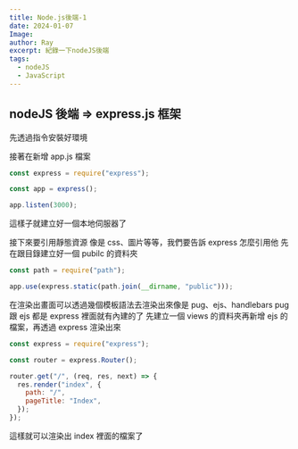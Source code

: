 ```yaml
---
title: Node.js後端-1
date: 2024-01-07
Image:
author: Ray
excerpt: 紀錄一下nodeJS後端
tags:
  - nodeJS
  - JavaScript
---
```


## nodeJS 後端 => express.js 框架

先透過指令安裝好環境

<Snippet text="npm install express --save" />

接著在新增 app.js 檔案

```javascript:index.js
const express = require("express");

const app = express();

app.listen(3000);
```

這樣子就建立好一個本地伺服器了

接下來要引用靜態資源 像是 css、圖片等等，我們要告訴 express 怎麼引用他
先在跟目錄建立好一個 pubilc 的資料夾

```javascript:index.js
const path = require("path");

app.use(express.static(path.join(__dirname, "public")));
```

在渲染出畫面可以透過幾個模板語法去渲染出來像是 pug、ejs、handlebars
pug 跟 ejs 都是 express 裡面就有內建的了
先建立一個 views 的資料夾再新增 ejs 的檔案，再透過 express 渲染出來

```javascript:index.js
const express = require("express");

const router = express.Router();

router.get("/", (req, res, next) => {
  res.render("index", {
    path: "/",
    pageTitle: "Index",
  });
});
```

這樣就可以渲染出 index 裡面的檔案了
